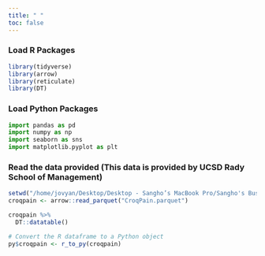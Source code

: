 ```yaml
---
title: " "
toc: false
---
```


### Load R Packages
```r
library(tidyverse)
library(arrow)
library(reticulate)
library(DT)

```
### Load Python Packages
```python
import pandas as pd
import numpy as np
import seaborn as sns
import matplotlib.pyplot as plt

```


### Read the data provided (This data is provided by UCSD Rady School of Management)
```r
setwd("/home/jovyan/Desktop/Desktop - Sangho’s MacBook Pro/Sangho's Business Analytics Project/Chapter 6/Data_Models_Decisions_Chapter_6_the_construction_department_at_croqpain")
croqpain <- arrow::read_parquet("CroqPain.parquet")


```

```r
croqpain %>% 
  DT::datatable()
```


```r
# Convert the R dataframe to a Python object
py$croqpain <- r_to_py(croqpain)

```

